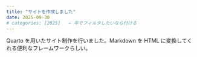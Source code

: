 ```yaml
---
title: "サイトを作成しました"
date: 2025-09-30
# categories: [2025]   ← 年でフィルタしたいなら付ける
---
```


Quarto を用いたサイト制作を行いました。Markdown を HTML に変換してくれる便利なフレームワークらしい。
